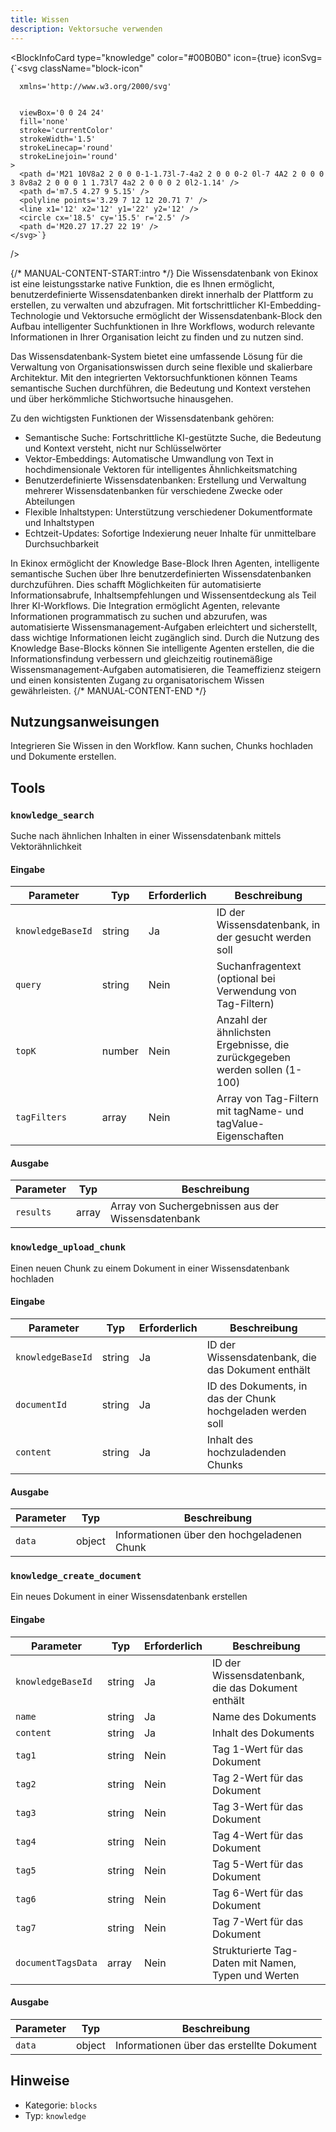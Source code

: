 ```yaml
---
title: Wissen
description: Vektorsuche verwenden
---
```



<BlockInfoCard 
  type="knowledge"
  color="#00B0B0"
  icon={true}
  iconSvg={`<svg className="block-icon"
      
      xmlns='http://www.w3.org/2000/svg'
      
      
      viewBox='0 0 24 24'
      fill='none'
      stroke='currentColor'
      strokeWidth='1.5'
      strokeLinecap='round'
      strokeLinejoin='round'
    >
      <path d='M21 10V8a2 2 0 0 0-1-1.73l-7-4a2 2 0 0 0-2 0l-7 4A2 2 0 0 0 3 8v8a2 2 0 0 0 1 1.73l7 4a2 2 0 0 0 2 0l2-1.14' />
      <path d='m7.5 4.27 9 5.15' />
      <polyline points='3.29 7 12 12 20.71 7' />
      <line x1='12' x2='12' y1='22' y2='12' />
      <circle cx='18.5' cy='15.5' r='2.5' />
      <path d='M20.27 17.27 22 19' />
    </svg>`}
/>

{/* MANUAL-CONTENT-START:intro */}
Die Wissensdatenbank von Ekinox ist eine leistungsstarke native Funktion, die es Ihnen ermöglicht, benutzerdefinierte Wissensdatenbanken direkt innerhalb der Plattform zu erstellen, zu verwalten und abzufragen. Mit fortschrittlicher KI-Embedding-Technologie und Vektorsuche ermöglicht der Wissensdatenbank-Block den Aufbau intelligenter Suchfunktionen in Ihre Workflows, wodurch relevante Informationen in Ihrer Organisation leicht zu finden und zu nutzen sind.

Das Wissensdatenbank-System bietet eine umfassende Lösung für die Verwaltung von Organisationswissen durch seine flexible und skalierbare Architektur. Mit den integrierten Vektorsuchfunktionen können Teams semantische Suchen durchführen, die Bedeutung und Kontext verstehen und über herkömmliche Stichwortsuche hinausgehen.

Zu den wichtigsten Funktionen der Wissensdatenbank gehören:

- Semantische Suche: Fortschrittliche KI-gestützte Suche, die Bedeutung und Kontext versteht, nicht nur Schlüsselwörter
- Vektor-Embeddings: Automatische Umwandlung von Text in hochdimensionale Vektoren für intelligentes Ähnlichkeitsmatching
- Benutzerdefinierte Wissensdatenbanken: Erstellung und Verwaltung mehrerer Wissensdatenbanken für verschiedene Zwecke oder Abteilungen
- Flexible Inhaltstypen: Unterstützung verschiedener Dokumentformate und Inhaltstypen
- Echtzeit-Updates: Sofortige Indexierung neuer Inhalte für unmittelbare Durchsuchbarkeit

In Ekinox ermöglicht der Knowledge Base-Block Ihren Agenten, intelligente semantische Suchen über Ihre benutzerdefinierten Wissensdatenbanken durchzuführen. Dies schafft Möglichkeiten für automatisierte Informationsabrufe, Inhaltsempfehlungen und Wissensentdeckung als Teil Ihrer KI-Workflows. Die Integration ermöglicht Agenten, relevante Informationen programmatisch zu suchen und abzurufen, was automatisierte Wissensmanagement-Aufgaben erleichtert und sicherstellt, dass wichtige Informationen leicht zugänglich sind. Durch die Nutzung des Knowledge Base-Blocks können Sie intelligente Agenten erstellen, die die Informationsfindung verbessern und gleichzeitig routinemäßige Wissensmanagement-Aufgaben automatisieren, die Teameffizienz steigern und einen konsistenten Zugang zu organisatorischem Wissen gewährleisten.
{/* MANUAL-CONTENT-END */}

## Nutzungsanweisungen

Integrieren Sie Wissen in den Workflow. Kann suchen, Chunks hochladen und Dokumente erstellen.

## Tools

### `knowledge_search`

Suche nach ähnlichen Inhalten in einer Wissensdatenbank mittels Vektorähnlichkeit

#### Eingabe

| Parameter | Typ | Erforderlich | Beschreibung |
| --------- | ---- | -------- | ----------- |
| `knowledgeBaseId` | string | Ja | ID der Wissensdatenbank, in der gesucht werden soll |
| `query` | string | Nein | Suchanfragentext \(optional bei Verwendung von Tag-Filtern\) |
| `topK` | number | Nein | Anzahl der ähnlichsten Ergebnisse, die zurückgegeben werden sollen \(1-100\) |
| `tagFilters` | array | Nein | Array von Tag-Filtern mit tagName- und tagValue-Eigenschaften |

#### Ausgabe

| Parameter | Typ | Beschreibung |
| --------- | ---- | ----------- |
| `results` | array | Array von Suchergebnissen aus der Wissensdatenbank |

### `knowledge_upload_chunk`

Einen neuen Chunk zu einem Dokument in einer Wissensdatenbank hochladen

#### Eingabe

| Parameter | Typ | Erforderlich | Beschreibung |
| --------- | ---- | -------- | ----------- |
| `knowledgeBaseId` | string | Ja | ID der Wissensdatenbank, die das Dokument enthält |
| `documentId` | string | Ja | ID des Dokuments, in das der Chunk hochgeladen werden soll |
| `content` | string | Ja | Inhalt des hochzuladenden Chunks |

#### Ausgabe

| Parameter | Typ | Beschreibung |
| --------- | ---- | ----------- |
| `data` | object | Informationen über den hochgeladenen Chunk |

### `knowledge_create_document`

Ein neues Dokument in einer Wissensdatenbank erstellen

#### Eingabe

| Parameter | Typ | Erforderlich | Beschreibung |
| --------- | ---- | -------- | ----------- |
| `knowledgeBaseId` | string | Ja | ID der Wissensdatenbank, die das Dokument enthält |
| `name` | string | Ja | Name des Dokuments |
| `content` | string | Ja | Inhalt des Dokuments |
| `tag1` | string | Nein | Tag 1-Wert für das Dokument |
| `tag2` | string | Nein | Tag 2-Wert für das Dokument |
| `tag3` | string | Nein | Tag 3-Wert für das Dokument |
| `tag4` | string | Nein | Tag 4-Wert für das Dokument |
| `tag5` | string | Nein | Tag 5-Wert für das Dokument |
| `tag6` | string | Nein | Tag 6-Wert für das Dokument |
| `tag7` | string | Nein | Tag 7-Wert für das Dokument |
| `documentTagsData` | array | Nein | Strukturierte Tag-Daten mit Namen, Typen und Werten |

#### Ausgabe

| Parameter | Typ | Beschreibung |
| --------- | ---- | ----------- |
| `data` | object | Informationen über das erstellte Dokument |

## Hinweise

- Kategorie: `blocks`
- Typ: `knowledge`

